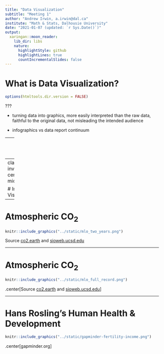 ```yaml
---
title: "Data Visualization"
subtitle: "Meeting 1"
author: "Andrew Irwin, a.irwin@dal.ca"
institute: "Math & Stats, Dalhousie University"
date: "2021-01-07 (updated: `r Sys.Date()`)"
output:
  xaringan::moon_reader:
    lib_dir: libs
    nature:
      highlightStyle: github
      highlightLines: true
      countIncrementalSlides: false
---
```


# What is Data Visualization?

```r
options(htmltools.dir.version = FALSE)
```

???

* turning data into graphics, more easily interpreted than the raw data, faithful to the original data, not misleading the intended audience

* infographics vs data report continuum

---
class: center, middle

# Telling Stories

## Opening - Challenge - Action - Resolution

Usually requires two figures, a "reveal" or an animation.

https://clauswilke.com/dataviz/telling-a-story.html

---
class: inverse, center, middle

# Influential Visualizations

---


# Atmospheric CO<sub>2</sub>

```r
knitr::include_graphics("../static/mlo_two_years.png")
```

Source [co2.earth](https://www.co2.earth/daily-co2) and [sioweb.ucsd.edu](https://sioweb.ucsd.edu/programs/keelingcurve/)

---

# Atmospheric CO<sub>2</sub>

```r
knitr::include_graphics("../static/mlo_full_record.png")
```

.center[Source [co2.earth](https://www.co2.earth/daily-co2) and [sioweb.ucsd.edu](https://sioweb.ucsd.edu/programs/keelingcurve/)]

---

# Hans Rosling's Human Health & Development

```r
knitr::include_graphics("../static/gapminder-fertility-income.png")
```

.center[gapminder.org]
